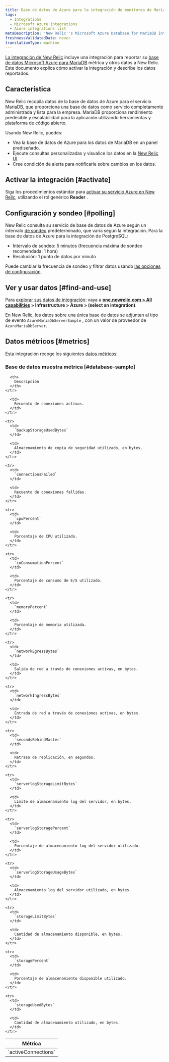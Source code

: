 ```yaml
---
title: Base de datos de Azure para la integración de monitoreo de MariaDB
tags:
  - Integrations
  - Microsoft Azure integrations
  - Azure integrations list
metaDescription: 'New Relic''s Microsoft Azure Database for MariaDB integration: what data it reports and how to enable it.'
freshnessValidatedDate: never
translationType: machine
---
```


[La integración de New Relic](/docs/infrastructure/integrations-getting-started/getting-started/introduction-infrastructure-integrations) incluye una integración para reportar su [base de datos Microsoft Azure para MariaDB](https://docs.microsoft.com/en-gb/azure/mariadb/) métrica y otros datos a New Relic. Este documento explica cómo activar la integración y describe los datos reportados.

## Característica

New Relic recopila datos de la base de datos de Azure para el servicio MariaDB, que proporciona una base de datos como servicio completamente administrada y lista para la empresa. MariaDB proporciona rendimiento predecible y escalabilidad para la aplicación utilizando herramientas y plataforma de código abierto.

Usando New Relic, puedes:

* Vea la base de datos de Azure para los datos de MariaDB en un panel prediseñado.
* Ejecute consultas personalizadas y visualice los datos en la [New Relic UI](/docs/infrastructure/integrations-getting-started/getting-started/use-integration-data-new-relic-insights).
* Cree condición de alerta para notificarle sobre cambios en los datos.

## Activar la integración [#activate]

Siga los procedimientos estándar para [activar su servicio Azure en New Relic](/docs/infrastructure/microsoft-azure-integrations/getting-started/activate-azure-integrations), utilizando el rol genérico <DNT>**Reader**</DNT> .

## Configuración y sondeo [#polling]

New Relic consulta su servicio de base de datos de Azure según un intervalo [de sondeo](/docs/integrations/microsoft-azure-integrations/getting-started/azure-integration-polling) predeterminado, que varía según la integración. Para la base de datos de Azure para la integración de PostgreSQL:

* Intervalo de sondeo: 5 minutos (frecuencia máxima de sondeo recomendada: 1 hora)
* Resolución: 1 punto de datos por minuto

Puede cambiar la frecuencia de sondeo y filtrar datos usando [las opciones de configuración](/docs/integrations/new-relic-integrations/getting-started/configure-polling-frequency-data-collection-cloud-integrations).

## Ver y usar datos [#find-and-use]

Para [explorar sus datos de integración](/docs/infrastructure/integrations/find-use-infrastructure-integration-data): vaya a <DNT>**[one.newrelic.com > All capabilities](https://one.newrelic.com/all-capabilities) > Infrastructure > Azure > (select an integration)**</DNT>.

En New Relic, los datos sobre una única base de datos se adjuntan al tipo de evento `AzureMariaDbServerSample` , con un valor de proveedor de `AzureMariaDbServer`.

## Datos métricos [#metrics]

Esta integración recoge los siguientes [datos métricos](/docs/infrastructure/integrations-getting-started/getting-started/understand-integration-data-data-types#metric):

### Base de datos muestra métrica [#database-sample]

<table>
  <thead>
    <tr>
      <th style={{ width: "300px" }}>
        Métrica
      </th>

      <th>
        Descripción
      </th>
    </tr>
  </thead>

  <tbody>
    <tr>
      <td>
        `activeConnections`
      </td>

      <td>
        Recuento de conexiones activas.
      </td>
    </tr>

    <tr>
      <td>
        `backupStorageUsedBytes`
      </td>

      <td>
        Almacenamiento de copia de seguridad utilizado, en bytes.
      </td>
    </tr>

    <tr>
      <td>
        `connectionsFailed`
      </td>

      <td>
        Recuento de conexiones fallidas.
      </td>
    </tr>

    <tr>
      <td>
        `cpuPercent`
      </td>

      <td>
        Porcentaje de CPU utilizado.
      </td>
    </tr>

    <tr>
      <td>
        `ioConsumptionPercent`
      </td>

      <td>
        Porcentaje de consumo de E/S utilizado.
      </td>
    </tr>

    <tr>
      <td>
        `memoryPercent`
      </td>

      <td>
        Porcentaje de memoria utilizada.
      </td>
    </tr>

    <tr>
      <td>
        `networkEgressBytes`
      </td>

      <td>
        Salida de red a través de conexiones activas, en bytes.
      </td>
    </tr>

    <tr>
      <td>
        `networkIngressBytes`
      </td>

      <td>
        Entrada de red a través de conexiones activas, en bytes.
      </td>
    </tr>

    <tr>
      <td>
        `secondsBehindMaster`
      </td>

      <td>
        Retraso de replicación, en segundos.
      </td>
    </tr>

    <tr>
      <td>
        `serverlogStorageLimitBytes`
      </td>

      <td>
        Límite de almacenamiento log del servidor, en bytes.
      </td>
    </tr>

    <tr>
      <td>
        `serverlogStoragePercent`
      </td>

      <td>
        Porcentaje de almacenamiento log del servidor utilizado.
      </td>
    </tr>

    <tr>
      <td>
        `serverlogStorageUsageBytes`
      </td>

      <td>
        Almacenamiento log del servidor utilizado, en bytes.
      </td>
    </tr>

    <tr>
      <td>
        `storageLimitBytes`
      </td>

      <td>
        Cantidad de almacenamiento disponible, en bytes.
      </td>
    </tr>

    <tr>
      <td>
        `storagePercent`
      </td>

      <td>
        Porcentaje de almacenamiento disponible utilizado.
      </td>
    </tr>

    <tr>
      <td>
        `storageUsedBytes`
      </td>

      <td>
        Cantidad de almacenamiento utilizado, en bytes.
      </td>
    </tr>
  </tbody>
</table>